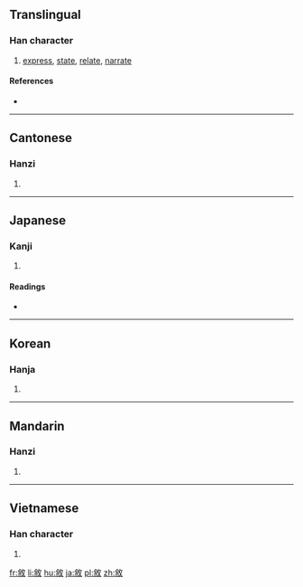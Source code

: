 {{also|叙|敍}}
==Translingual==

===Han character===
{{Han char|rn=66|rad=攴|as=07|sn=11|four=88940|canj=ODOK|ids=⿰余攵}}

# [[express]], [[state]], [[relate]], [[narrate]]

====References====
* {{Han ref|kx=0472.051|dkj=13206|dj=0821.140|hdz=21463.030|uh=6558|ud=25944|bh=B1D4|bd=45524}}

----

==Cantonese==

===Hanzi===
{{yue-hanzi|jyut=zeoi6|y=jeui6|sim=叙}}

# {{defn|lang=yue|sort=攴07}}

----

==Japanese==

===Kanji===
{{ja-kanji|grade=|rs=攴07}}

# {{defn|lang=ja|sort=攴07}}

====Readings====
* {{ja-readings|on=[[じょ]] (jo)|kun=[[ついでる]] (tsuideru), [[ついで]] (tsuide)}}

----

==Korean==

===Hanja===
{{ko-hanja|hangeul=서|eumhun=|rv=seo|mr=sŏ|y=se}}

# {{defn|lang=ko|sort=攴07}}

----

==Mandarin==

===Hanzi===
{{cmn-hanzi|sim=叙|pin=[[xù]] ([[xu4]])|wg=hsü<sup>4</sup>}}

# {{defn|lang=cmn|sort=攴07}}

----

==Vietnamese==

===Han character===
{{vi-hantu|[[tự]]|rs=攴07}}

# {{defn|lang=vi|sort=攴07}}

[[fr:敘]]
[[li:敘]]
[[hu:敘]]
[[ja:敘]]
[[pl:敘]]
[[zh:敘]]